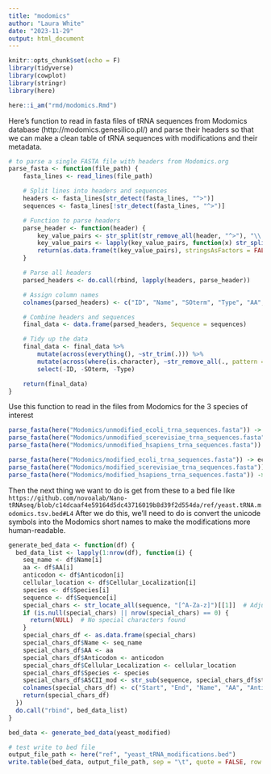 ```yaml
---
title: "modomics"
author: "Laura White"
date: "2023-11-29"
output: html_document
---
```

```r
knitr::opts_chunk$set(echo = F)
library(tidyverse)
library(cowplot)
library(stringr)
library(here)

here::i_am("rmd/modomics.Rmd")
```

Here's function to read in fasta files of tRNA sequences from Modomics database (http://modomics.genesilico.pl/) and parse their headers so that we can make a clean table of tRNA sequences with modifications and their metadata.
```r
# to parse a single FASTA file with headers from Modomics.org
parse_fasta <- function(file_path) {
    fasta_lines <- read_lines(file_path)

    # Split lines into headers and sequences
    headers <- fasta_lines[str_detect(fasta_lines, "^>")]
    sequences <- fasta_lines[!str_detect(fasta_lines, "^>")]

    # Function to parse headers
    parse_header <- function(header) {
        key_value_pairs <- str_split(str_remove_all(header, "^>"), "\\|", simplify = FALSE)[[1]]
        key_value_pairs <- lapply(key_value_pairs, function(x) str_split(x, ":", simplify = TRUE)[1, 2])
        return(as.data.frame(t(key_value_pairs), stringsAsFactors = FALSE))
    }

    # Parse all headers
    parsed_headers <- do.call(rbind, lapply(headers, parse_header))

    # Assign column names
    colnames(parsed_headers) <- c("ID", "Name", "SOterm", "Type", "AA", "Anticodon", "Cellular_Localization", "Species")

    # Combine headers and sequences
    final_data <- data.frame(parsed_headers, Sequence = sequences)

    # Tidy up the data
    final_data <- final_data %>%
        mutate(across(everything(), ~str_trim(.))) %>% 
        mutate(across(where(is.character), ~str_remove_all(., pattern = "^[^:]+:"))) %>%
        select(-ID, -SOterm, -Type)

    return(final_data)
}
```
Use this function to read in the files from Modomics for the 3 species of interest
```r
parse_fasta(here("Modomics/unmodified_ecoli_trna_sequences.fasta")) -> ecoli_unmodified
parse_fasta(here("Modomics/unmodified_scerevisiae_trna_sequences.fasta")) -> yeast_unmodified
parse_fasta(here("Modomics/unmodified_hsapiens_trna_sequences.fasta")) -> human_unmodified

parse_fasta(here("Modomics/modified_ecoli_trna_sequences.fasta")) -> ecoli_modified
parse_fasta(here("Modomics/modified_scerevisiae_trna_sequences.fasta")) -> yeast_modified
parse_fasta(here("Modomics/modified_hsapiens_trna_sequences.fasta")) -> human_modified
```

Then the next thing we want to do is get from these to a bed file like `https://github.com/novoalab/Nano-tRNAseq/blob/c14dcaaf4e59164d5dc43716019b8d39f2d554da/ref/yeast.tRNA.modomics.tsv.bed#L4`
After we do this, we'll need to do is convert the unicode symbols into the Modomics short names to make the modifications more human-readable.

```r
generate_bed_data <- function(df) {
  bed_data_list <- lapply(1:nrow(df), function(i) {
    seq_name <- df$Name[i]
    aa <- df$AA[i]
    anticodon <- df$Anticodon[i]
    cellular_location <- df$Cellular_Localization[i]
    species <- df$Species[i]
    sequence <- df$Sequence[i]
    special_chars <- str_locate_all(sequence, "[^A-Za-z]")[[1]]  # Adjust regex for your needs
    if (is.null(special_chars) || nrow(special_chars) == 0) {
      return(NULL)  # No special characters found
    }
    special_chars_df <- as.data.frame(special_chars)
    special_chars_df$Name <- seq_name
    special_chars_df$AA <- aa
    special_chars_df$Anticodon <- anticodon
    special_chars_df$Cellular_Localization <- cellular_location
    special_chars_df$Species <- species
    special_chars_df$ASCII_mod <- str_sub(sequence, special_chars_df$start, special_chars_df$end)
    colnames(special_chars_df) <- c("Start", "End", "Name", "AA", "Anticodon", "Cellular_Localization", "Species", "ASCII_mod")
    return(special_chars_df)
  })
  do.call("rbind", bed_data_list)
}

bed_data <- generate_bed_data(yeast_modified)

# test write to bed file
output_file_path <- here("ref", "yeast_tRNA_modifications.bed")
write.table(bed_data, output_file_path, sep = "\t", quote = FALSE, row.names = FALSE, col.names = FALSE)

```

